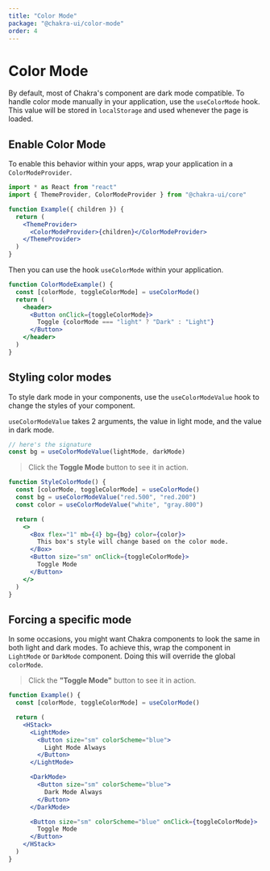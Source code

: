 ```yaml
---
title: "Color Mode"
package: "@chakra-ui/color-mode"
order: 4
---
```


# Color Mode

By default, most of Chakra's component are dark mode compatible. To handle color
mode manually in your application, use the `useColorMode` hook. This value will
be stored in `localStorage` and used whenever the page is loaded.

## Enable Color Mode

To enable this behavior within your apps, wrap your application in a
`ColorModeProvider`.

```jsx live=false
import * as React from "react"
import { ThemeProvider, ColorModeProvider } from "@chakra-ui/core"

function Example({ children }) {
  return (
    <ThemeProvider>
      <ColorModeProvider>{children}</ColorModeProvider>
    </ThemeProvider>
  )
}
```

Then you can use the hook `useColorMode` within your application.

```jsx
function ColorModeExample() {
  const [colorMode, toggleColorMode] = useColorMode()
  return (
    <header>
      <Button onClick={toggleColorMode}>
        Toggle {colorMode === "light" ? "Dark" : "Light"}
      </Button>
    </header>
  )
}
```

## Styling color modes

To style dark mode in your components, use the `useColorModeValue` hook to
change the styles of your component.

`useColorModeValue` takes 2 arguments, the value in light mode, and the value in
dark mode.

```jsx live=false
// here's the signature
const bg = useColorModeValue(lightMode, darkMode)
```

> Click the **Toggle Mode** button to see it in action.

```jsx
function StyleColorMode() {
  const [colorMode, toggleColorMode] = useColorMode()
  const bg = useColorModeValue("red.500", "red.200")
  const color = useColorModeValue("white", "gray.800")

  return (
    <>
      <Box flex="1" mb={4} bg={bg} color={color}>
        This box's style will change based on the color mode.
      </Box>
      <Button size="sm" onClick={toggleColorMode}>
        Toggle Mode
      </Button>
    </>
  )
}
```

## Forcing a specific mode

In some occasions, you might want Chakra components to look the same in both
light and dark modes. To achieve this, wrap the component in `LightMode` or
`DarkMode` component. Doing this will override the global `colorMode`.

> Click the **"Toggle Mode"** button to see it in action.

```jsx
function Example() {
  const [colorMode, toggleColorMode] = useColorMode()

  return (
    <HStack>
      <LightMode>
        <Button size="sm" colorScheme="blue">
          Light Mode Always
        </Button>
      </LightMode>

      <DarkMode>
        <Button size="sm" colorScheme="blue">
          Dark Mode Always
        </Button>
      </DarkMode>

      <Button size="sm" colorScheme="blue" onClick={toggleColorMode}>
        Toggle Mode
      </Button>
    </HStack>
  )
}
```
